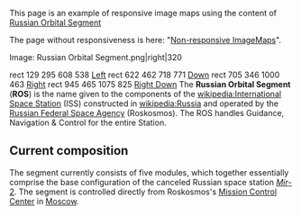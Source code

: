 This page is an example of responsive image maps using the content of [[wikipedia:Russian_Orbital_Segment|Russian Orbital Segment]]

The page without responsiveness is here: "[[Non-responsive ImageMaps]]".

<imagemap>
Image: Russian Orbital Segment.png|right|320

rect 129 295 608 538  [[wikipedia:Zvezda|Left]]
rect 622 462 718 771  [[wikipedia:PIRS|Down]]
rect 705 346 1000 463 [[wikipedia:Zarya|Right]]
rect 945 465 1075 825 [[wikipedia:MRM1|Right Down]]
</imagemap>
The '''Russian Orbital Segment''' ('''ROS''') is the name given to the components of the [[wikipedia:International Space Station]] (ISS) constructed in [[wikipedia:Russia]] and operated by the [[wikipedia:Russian Federal Space Agency|Russian Federal Space Agency]] (Roskosmos). The ROS handles Guidance, Navigation & Control for the entire Station.

==Current composition==
The segment currently consists of five modules, which together essentially comprise the base configuration of the canceled Russian space station [[wikipedia:Mir-2|''Mir''-2]]. The segment is controlled directly from Roskosmos's [[wikipedia:RKA Mission Control Center|Mission Control Center]] in [[wikipedia:Moscow|Moscow]].
